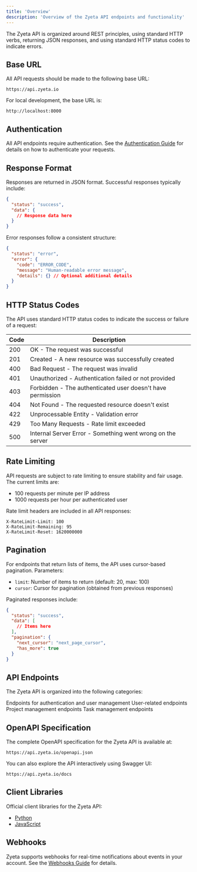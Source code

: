 ```yaml
---
title: 'Overview'
description: 'Overview of the Zyeta API endpoints and functionality'
---
```


The Zyeta API is organized around REST principles, using standard HTTP verbs, returning JSON responses, and using standard HTTP status codes to indicate errors.

## Base URL

All API requests should be made to the following base URL:

```
https://api.zyeta.io
```

For local development, the base URL is:

```
http://localhost:8000
```

## Authentication

All API endpoints require authentication. See the [Authentication Guide](/authentication) for details on how to authenticate your requests.

## Response Format

Responses are returned in JSON format. Successful responses typically include:

```json
{
  "status": "success",
  "data": {
    // Response data here
  }
}
```

Error responses follow a consistent structure:

```json
{
  "status": "error",
  "error": {
    "code": "ERROR_CODE",
    "message": "Human-readable error message",
    "details": {} // Optional additional details
  }
}
```

## HTTP Status Codes

The API uses standard HTTP status codes to indicate the success or failure of a request:

| Code | Description |
| ---- | ----------- |
| 200  | OK - The request was successful |
| 201  | Created - A new resource was successfully created |
| 400  | Bad Request - The request was invalid |
| 401  | Unauthorized - Authentication failed or not provided |
| 403  | Forbidden - The authenticated user doesn't have permission |
| 404  | Not Found - The requested resource doesn't exist |
| 422  | Unprocessable Entity - Validation error |
| 429  | Too Many Requests - Rate limit exceeded |
| 500  | Internal Server Error - Something went wrong on the server |

## Rate Limiting

API requests are subject to rate limiting to ensure stability and fair usage. The current limits are:

- 100 requests per minute per IP address
- 1000 requests per hour per authenticated user

Rate limit headers are included in all API responses:

```
X-RateLimit-Limit: 100
X-RateLimit-Remaining: 95
X-RateLimit-Reset: 1620000000
```

## Pagination

For endpoints that return lists of items, the API uses cursor-based pagination. Parameters:

- `limit`: Number of items to return (default: 20, max: 100)
- `cursor`: Cursor for pagination (obtained from previous responses)

Paginated responses include:

```json
{
  "status": "success",
  "data": [
    // Items here
  ],
  "pagination": {
    "next_cursor": "next_page_cursor",
    "has_more": true
  }
}
```

## API Endpoints

The Zyeta API is organized into the following categories:

<CardGroup cols={2}>
  <Card title="Authentication" icon="lock" href="/api-reference/auth">
    Endpoints for authentication and user management
  </Card>
  <Card title="Users" icon="user" href="/api-reference/users">
    User-related endpoints
  </Card>
  <Card title="Projects" icon="folder" href="/api-reference/projects">
    Project management endpoints
  </Card>
  <Card title="Tasks" icon="list-check" href="/api-reference/tasks">
    Task management endpoints
  </Card>
</CardGroup>

## OpenAPI Specification

The complete OpenAPI specification for the Zyeta API is available at:

```
https://api.zyeta.io/openapi.json
```

You can also explore the API interactively using Swagger UI:

```
https://api.zyeta.io/docs
```

## Client Libraries

Official client libraries for the Zyeta API:

- [Python](https://github.com/zyeta-io/zyeta-python)
- [JavaScript](https://github.com/zyeta-io/zyeta-js)

## Webhooks

Zyeta supports webhooks for real-time notifications about events in your account. See the [Webhooks Guide](/webhooks) for details. 